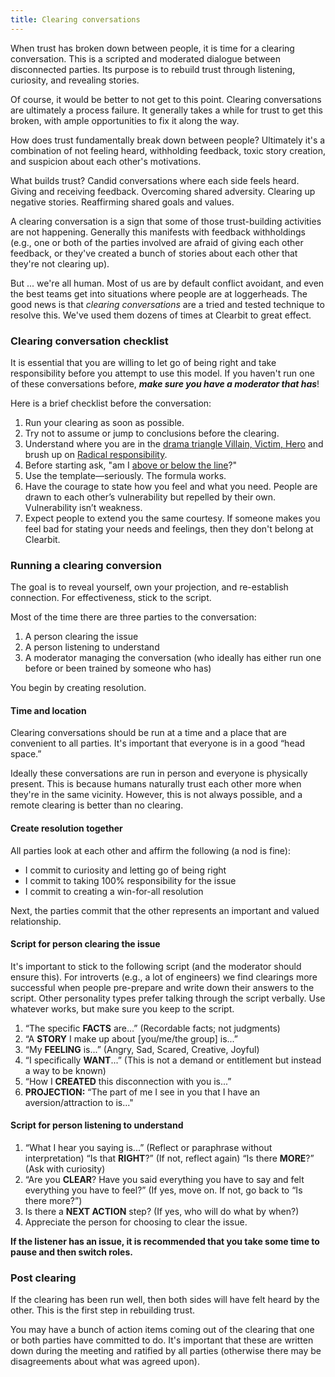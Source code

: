 ```yaml
---
title: Clearing conversations
---
```


When trust has broken down between people, it is time for a clearing conversation. This is a scripted and moderated dialogue between disconnected parties. Its purpose is to rebuild trust through listening, curiosity, and revealing stories.

Of course, it would be better to not get to this point. Clearing conversations are ultimately a process failure. It generally takes a while for trust to get this broken, with ample opportunities to fix it along the way.

How does trust fundamentally break down between people? Ultimately it's a combination of not feeling heard, withholding feedback, toxic story creation, and suspicion about each other's motivations.

What builds trust? Candid conversations where each side feels heard. Giving and receiving feedback. Overcoming shared adversity. Clearing up negative stories. Reaffirming shared goals and values.

A clearing conversation is a sign that some of those trust-building activities are not happening. Generally this manifests with feedback withholdings (e.g., one or both of the parties involved are afraid of giving each other feedback, or they've created a bunch of stories about each other that they're not clearing up).

But ... we're all human. Most of us are by default conflict avoidant, and even the best teams get into situations where people are at loggerheads. The good news is that *clearing conversations* are a tried and tested technique to resolve this. We've used them dozens of times at Clearbit to great effect.

### Clearing conversation checklist

It is essential that you are willing to let go of being right and take responsibility before you attempt to use this model. If you haven't run one of these conversations before, ***make sure you have a moderator that has***!

Here is a brief checklist before the conversation:

1. Run your clearing as soon as possible.
2. Try not to assume or jump to conclusions before the clearing.
3. Understand where you are in the [drama triangle Villain, Victim, Hero](https://www.youtube.com/watch?v=E_XSeUYa0-8) and brush up on [Radical responsibility](/managing-yourself/radical-responsibility).
4. Before starting ask, "am I [above or below the line](https://www.youtube.com/watch?v=fLqzYDZAqCI)?"
5. Use the template—seriously. The formula works.
6. Have the courage to state how you feel and what you need. People are drawn to each other’s vulnerability but repelled by their own. Vulnerability isn’t weakness.
7. Expect people to extend you the same courtesy. If someone makes you feel bad for stating your needs and feelings, then they don't belong at Clearbit.

### Running a clearing conversion

The goal is to reveal yourself, own your projection, and re-establish connection. For effectiveness, stick to the script.

Most of the time there are three parties to the conversation:

1. A person clearing the issue
2. A person listening to understand
3. A moderator managing the conversation (who ideally has either run one before or been trained by someone who has)

You begin by creating resolution.

#### Time and location

Clearing conversations should be run at a time and a place that are convenient to all parties. It's important that everyone is in a good “head space.”

Ideally these conversations are run in person and everyone is physically present. This is because humans naturally trust each other more when they're in the same vicinity. However, this is not always possible, and a remote clearing is better than no clearing.

#### Create resolution together

All parties look at each other and affirm the following (a nod is fine):

- I commit to curiosity and letting go of being right
- I commit to taking 100% responsibility for the issue
- I commit to creating a win-for-all resolution

Next, the parties commit that the other represents an important and valued relationship.

#### Script for person clearing the issue

It's important to stick to the following script (and the moderator should ensure this). For introverts (e.g., a lot of engineers) we find clearings more successful when people pre-prepare and write down their answers to the script. Other personality types prefer talking through the script verbally. Use whatever works, but make sure you keep to the script.

1. “The specific **FACTS** are...” (Recordable facts; not judgments)
2. “A **STORY** I make up about [you/me/the group] is...”
3. “My **FEELING** is...” (Angry, Sad, Scared, Creative, Joyful)
4. “I specifically **WANT**...” (This is not a demand or entitlement but instead a way to be known)
5. “How I **CREATED** this disconnection with you is...”
6. **PROJECTION:** “The part of me I see in you that I have an aversion/attraction to is..."

#### Script for person listening to understand

1. “What I hear you saying is...” (Reflect or paraphrase without interpretation)
“Is that **RIGHT**?” (If not, reflect again)
“Is there **MORE**?” (Ask with curiosity)
2. “Are you **CLEAR**? Have you said everything you have to say and felt everything you have to feel?” (If yes, move on. If not, go back to “Is there more?”)
3. Is there a **NEXT ACTION** step? (If yes, who will do what by when?)
4. Appreciate the person for choosing to clear the issue.

**If the listener has an issue, it is recommended that you take some time to pause and then switch roles.**

### Post clearing

If the clearing has been run well, then both sides will have felt heard by the other. This is the first step in rebuilding trust.

You may have a bunch of action items coming out of the clearing that one or both parties have committed to do. It's important that these are written down during the meeting and ratified by all parties (otherwise there may be disagreements about what was agreed upon).